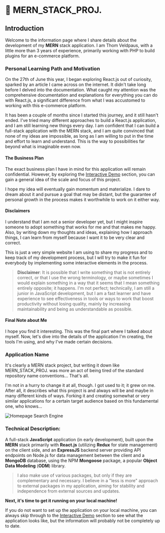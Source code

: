 
# 🚀 MERN_STACK_PROJ.

## Introduction

Welcome to the information page where I share details about the development of my **MERN** stack application. I am Thom Veldpaus, with a little more than 3 years of experience, primarily working with PHP to build plugins for an e-commerce platform.

### Personal Learning Path and Motivation

On the 27th of June this year, I began exploring React.js out of curiosity, sparked by an article I came across on the internet. It didn't take long before I delved into the documentation. What caught my attention was the comprehensive documentation and explanations for everything you can do with React.js, a significant difference from what I was accustomed to working with this e-commerce platform.

It has been a couple of months since I started this journey, and it still hasn't ended. I've tried many different approaches to build a React.js application, and I am still learning new things every day. I am confident that I can build a full-stack application with the MERN stack, and I am quite convinced that none of my ideas are impossible, as long as I am willing to put in the time and effort to learn and understand. This is the way to possibilities far beyond what is imaginable even now.

#### The Business Plan

The exact business plan I have in mind for this application will remain confidential. However, by exploring the [Interactive Demo](/interactive-demo) section, you can gain a general idea of the scale and focus of this project.

I hope my idea will eventually gain momentum and materialize. I dare to dream about it and pursue a goal that may be distant, but the guarantee of personal growth in the process makes it worthwhile to work on it either way.

#### Disclaimers

I understand that I am not a senior developer yet, but I might inspire someone to adopt something that works for me and that makes me happy. Also, by writing down my thoughts and ideas, explaining how I approach things, I can learn from myself because I want it to be very clear and correct.

This is just a very simple website I am using to share my progress and to keep track of my development process, but I will try to make it fun for everybody by implementing some interactive elements in the process.

> **Disclaimer**: It is possible that I write something that is not entirely correct, or that I use the wrong terminology, or maybe sometimes I would explain something in a way that it seems that I mean something entirely opposite; it happens. I'm not perfect; technically, I am still a junior in JavaScript development, but I am a fast learner and have experience to see effectiveness in tools or ways to work that boost productivity without losing quality, mainly by increasing maintainability and being as understandable as possible.

#### Final Note about Me

I hope you find it interesting. This was the final part where I talked about myself. Now, let's dive into the details of the application I'm creating, the tools I'm using, and why I've made certain decisions.

### Application Name

It's clearly a MERN stack project, but writing it down like MERN_STACK_PROJ. was more an act of being tired of the standard repository name conventions... That's all.

I'm not in a hurry to change it at all, though. I got used to it; it grew on me. After all, it describes what this project is and always will be and maybe in many different kinds of ways. Forking it and creating somewhat or very similar applications for a certain target audience based on this fundamental one, who knows...

![Homepage Search Engine](https://github.com/ThomPoppins/MERN_STACK_PROJ./blob/main/screenshots/001.png?raw=true)

### Technical Description:

A full-stack **JavaScript** application (in early development), built upon the **MERN** stack primarily with **React.js** (utilizing **Redux** for state management) on the client side, and an **ExpressJS** backend server providing API endpoints on Node.js for data management between the client and a **MongoDB** database, using the NPM **Mongoose** package, a popular **Object Data Modeling** (**ODM**) library.

> I also make use of various packages, but only if they are complementary and necessary. I believe in a "less is more" approach to external packages in my application, aiming for stability and independence from external sources and updates.

**Next, it's time to get it running on your local machine!**

If you do not want to set up the application on your local machine, you can always skip through to the [Interactive Demo](/interactive-demo) section to see what the application looks like, but the information will probably not be completely up to date.
